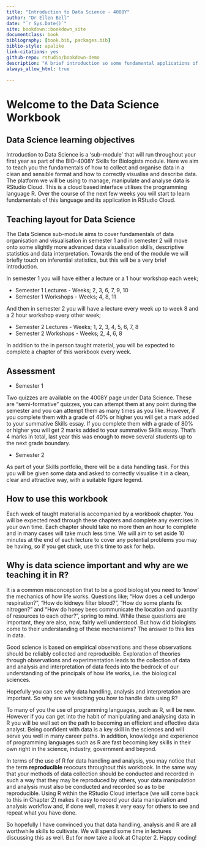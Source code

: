 ```yaml
--- 
title: "Introduction to Data Science - 4008Y"
author: "Dr Ellen Bell"
date: "`r Sys.Date()`"
site: bookdown::bookdown_site
documentclass: book
bibliography: [book.bib, packages.bib]
biblio-style: apalike
link-citations: yes
github-repo: rstudio/bookdown-demo
description: "A brief introduction so some fundamental applications of R in data science "
always_allow_html: true

---
```


# Welcome to the Data Science Workbook

## Data Science learning objectives

Introduction to Data Science is a 'sub-module' that will run throughout your first year as part of the BIO-4008Y Skills for Biologists module. Here we aim to teach you the fundamentals of how to collect and organise data in a clean and sensible format and how to correctly visualise and describe data. The platform we will be using to manage, manipulate and analyse data is RStudio Cloud. This is a cloud based interface utilises the programming language R. Over the course of the next few weeks you will start to learn fundamentals of this language and its application in RStudio Cloud. 

## Teaching layout for Data Science 

The Data Science  sub-module aims to cover fundamentals of data organisation and visualisation in semester 1 and in semester 2 will move onto some slightly more advanced data visualisation skills, descriptive statistics and data interpretation. Towards the end of the module we will briefly touch on inferential statistics, but this will be a very brief introduction. 

In semester 1 you will have either a lecture or a 1 hour workshop each week;

* Semester 1 Lectures - Weeks; 2, 3, 6, 7, 9, 10
* Semester 1 Workshops - Weeks; 4, 8, 11

And then in semester 2 you will have a lecture every week up to week 8 and a 2 hour workshop every other week;

* Semester 2 Lectures - Weeks; 1, 2, 3, 4, 5, 6, 7, 8
* Semester 2 Workshops - Weeks; 2, 4, 6, 8

In addition to the in person taught material, you will be expected to complete a chapter of this workbook every week. 

## Assessment

* Semester 1

Two quizzes are available on the 4008Y page under Data Science. These are "semi-formative" quizzes, you can attempt them at any point during the semester and you can attempt them as many times as you like. However, if you complete them with a grade of 40% or higher you will get a mark added to your summative Skills essay. If you complete them with a grade of 80% or higher you will get 2 marks added to your summative Skills essay. That's 4 marks in total, last year this was enough to move several students up to the next grade boundary. 

* Semester 2

As part of your Skills portfolio, there will be a data handling task. For this you will be given some data and asked to correctly visualise it in a clean, clear and attractive way, with a suitable figure legend. 

## How to use this workbook 

Each week of taught material is accompanied by a workbook chapter. You will be expected read through these chapters and complete any exercises in your own time. Each chapter should take no more then an hour to complete and in many cases will take much less time. We will aim to set aside 10 minutes at the end of each lecture to cover any potential problems you may be having, so if you get stuck, use this time to ask for help. 

## Why is data science important and why are we teaching it in R?

It is a common misconception that to be a good biologist you need to 'know' the mechanics of how life works. Questions like; "How does a cell undergo respiration?", "How do kidneys filter blood?", "How do some plants fix nitrogen?" and "How do honey bees communicate the location and quantity of resources to each other?", spring to mind.  While these questions are important, they are also, now, fairly well understood. But how did biologists come to their understanding of these mechanisms? The answer to this lies in data. 

Good science is based on empirical observations and these observations should be reliably collected and reproducible. Exploration of theories through observations and experimentation leads to the collection of data and analysis and interpretation of data feeds into the bedrock of our understanding of the principals of how life works, i.e. the biological sciences. 

Hopefully you can see why data handling, analysis and interpretation are important. So why are we teaching you how to handle data using R? 

To many of you the use of programming languages, such as R, will be new. However if you can get into the habit of manipulating and analysing data in R you will be well set on the path to becoming an efficient and effective data analyst. Being confident with data is a key skill in the sciences and will serve you well in many career paths. In addition, knowledge and experience of programming languages such as R are fast becoming key skills in their own right in the science, industry, government and beyond. 

In terms of the use of R for data handling and analysis, you may notice that the term __reproducible__ reoccurs throughout this workbook. In the same way that your methods of data collection should be conducted and recorded in such a way that they may be reproduced by others, your data manipulation and analysis must also be conducted and recorded so as to be reproducible. Using R within the RStudio Cloud interface (we will come back to this in Chapter 2) makes it easy to record your data manipulation and analysis workflow and, if done well, makes it very easy for others to see and repeat what you have done. 

So hopefully I have convinced you that data handling, analysis and R are all worthwhile skills to cultivate. We will spend some time in lectures discussing this as well. But for now take a look at Chapter 2. Happy coding!
